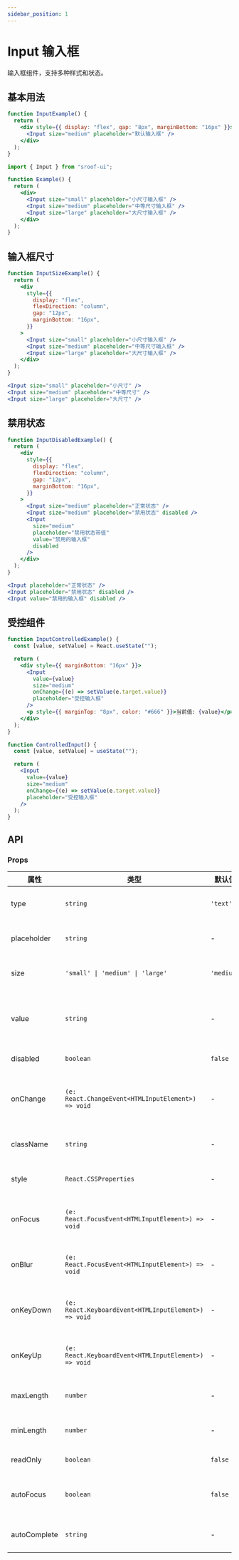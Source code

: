 ```yaml
---
sidebar_position: 1
---
```


# Input 输入框

输入框组件，支持多种样式和状态。

## 基本用法

```jsx live
function InputExample() {
  return (
    <div style={{ display: "flex", gap: "8px", marginBottom: "16px" }}>
      <Input size="medium" placeholder="默认输入框" />
    </div>
  );
}
```

```jsx
import { Input } from "sroof-ui";

function Example() {
  return (
    <div>
      <Input size="small" placeholder="小尺寸输入框" />
      <Input size="medium" placeholder="中等尺寸输入框" />
      <Input size="large" placeholder="大尺寸输入框" />
    </div>
  );
}
```

## 输入框尺寸

```jsx live
function InputSizeExample() {
  return (
    <div
      style={{
        display: "flex",
        flexDirection: "column",
        gap: "12px",
        marginBottom: "16px",
      }}
    >
      <Input size="small" placeholder="小尺寸输入框" />
      <Input size="medium" placeholder="中等尺寸输入框" />
      <Input size="large" placeholder="大尺寸输入框" />
    </div>
  );
}
```

```jsx
<Input size="small" placeholder="小尺寸" />
<Input size="medium" placeholder="中等尺寸" />
<Input size="large" placeholder="大尺寸" />
```

## 禁用状态

```jsx live
function InputDisabledExample() {
  return (
    <div
      style={{
        display: "flex",
        flexDirection: "column",
        gap: "12px",
        marginBottom: "16px",
      }}
    >
      <Input size="medium" placeholder="正常状态" />
      <Input size="medium" placeholder="禁用状态" disabled />
      <Input
        size="medium"
        placeholder="禁用状态带值"
        value="禁用的输入框"
        disabled
      />
    </div>
  );
}
```

```jsx
<Input placeholder="正常状态" />
<Input placeholder="禁用状态" disabled />
<Input value="禁用的输入框" disabled />
```

## 受控组件

```jsx live
function InputControlledExample() {
  const [value, setValue] = React.useState("");

  return (
    <div style={{ marginBottom: "16px" }}>
      <Input
        value={value}
        size="medium"
        onChange={(e) => setValue(e.target.value)}
        placeholder="受控输入框"
      />
      <p style={{ marginTop: "8px", color: "#666" }}>当前值: {value}</p>
    </div>
  );
}
```

```jsx
function ControlledInput() {
  const [value, setValue] = useState("");

  return (
    <Input
      value={value}
      size="medium"
      onChange={(e) => setValue(e.target.value)}
      placeholder="受控输入框"
    />
  );
}
```

## API

### Props

| 属性         | 类型                                                 | 默认值     | 说明               |
| ------------ | ---------------------------------------------------- | ---------- | ------------------ |
| type         | `string`                                             | `'text'`   | 输入框类型         |
| placeholder  | `string`                                             | -          | 占位符文本         |
| size         | `'small' \| 'medium' \| 'large'`                     | `'medium'` | 输入框尺寸         |
| value        | `string`                                             | -          | 输入框的值（受控） |
| disabled     | `boolean`                                            | `false`    | 是否禁用           |
| onChange     | `(e: React.ChangeEvent<HTMLInputElement>) => void`   | -          | 值变化时的回调函数 |
| className    | `string`                                             | -          | 自定义类名         |
| style        | `React.CSSProperties`                                | -          | 自定义样式         |
| onFocus      | `(e: React.FocusEvent<HTMLInputElement>) => void`    | -          | 获得焦点时的回调   |
| onBlur       | `(e: React.FocusEvent<HTMLInputElement>) => void`    | -          | 失去焦点时的回调   |
| onKeyDown    | `(e: React.KeyboardEvent<HTMLInputElement>) => void` | -          | 按键按下时的回调   |
| onKeyUp      | `(e: React.KeyboardEvent<HTMLInputElement>) => void` | -          | 按键释放时的回调   |
| maxLength    | `number`                                             | -          | 最大输入长度       |
| minLength    | `number`                                             | -          | 最小输入长度       |
| readOnly     | `boolean`                                            | `false`    | 是否只读           |
| autoFocus    | `boolean`                                            | `false`    | 是否自动获得焦点   |
| autoComplete | `string`                                             | -          | 自动完成属性       |

